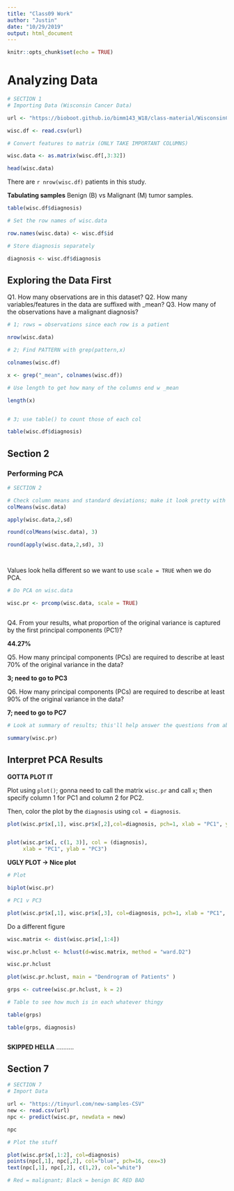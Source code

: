 ```yaml
---
title: "Class09 Work"
author: "Justin"
date: "10/29/2019"
output: html_document
---
```


```r
knitr::opts_chunk$set(echo = TRUE)
```

# **Analyzing Data**

```r
# SECTION 1
# Importing Data (Wisconsin Cancer Data)

url <- "https://bioboot.github.io/bimm143_W18/class-material/WisconsinCancer.csv"

wisc.df <- read.csv(url)

# Convert features to matrix (ONLY TAKE IMPORTANT COLUMNS)

wisc.data <- as.matrix(wisc.df[,3:32])

head(wisc.data)

```


There are `r nrow(wisc.df)` patients in this study.


**Tabulating samples**
Benign (B) vs Malignant (M) tumor samples.

```r
table(wisc.df$diagnosis)
```


```r

# Set the row names of wisc.data

row.names(wisc.data) <- wisc.df$id

# Store diagnosis separately

diagnosis <- wisc.df$diagnosis

```


## Exploring the Data First

Q1. How many observations are in this dataset?
Q2. How many variables/features in the data are suffixed with _mean?
Q3. How many of the observations have a malignant diagnosis?


```r
# 1; rows = observations since each row is a patient

nrow(wisc.data)

# 2; Find PATTERN with grep(pattern,x)

colnames(wisc.df)

x <- grep("_mean", colnames(wisc.df))

# Use length to get how many of the columns end w _mean

length(x)


# 3; use table() to count those of each col

table(wisc.df$diagnosis)


```

## Section 2
### **Performing PCA**
```r

# SECTION 2

# Check column means and standard deviations; make it look pretty with round()
colMeans(wisc.data)

apply(wisc.data,2,sd)

round(colMeans(wisc.data), 3)

round(apply(wisc.data,2,sd), 3)




```

Values look hella different so we want to use `scale = TRUE` when we do PCA.


```r

# Do PCA on wisc.data

wisc.pr <- prcomp(wisc.data, scale = TRUE)



```



Q4. From your results, what proportion of the original variance is captured by the first principal components (PC1)?

**44.27%**

Q5. How many principal components (PCs) are required to describe at least 70% of the original variance in the data?

**3; need to go to PC3**

Q6. How many principal components (PCs) are required to describe at least 90% of the original variance in the data?

**7; need to go to PC7**


```r
# Look at summary of results; this'll help answer the questions from above

summary(wisc.pr)

```


## Interpret PCA Results
**GOTTA PLOT IT**

Plot using `plot()`; gonna need to call the matrix `wisc.pr` and call `x`; then specify column 1 for PC1 and column 2 for PC2. 

Then, color the plot by the `diagnosis` using `col = diagnosis`.

```r


plot(wisc.pr$x[,1], wisc.pr$x[,2],col=diagnosis, pch=1, xlab = "PC1", ylab = "PC2")


plot(wisc.pr$x[, c(1, 3)], col = (diagnosis), 
     xlab = "PC1", ylab = "PC3")
```



**UGLY PLOT -> Nice plot**
```r
# Plot

biplot(wisc.pr)

# PC1 v PC3

plot(wisc.pr$x[,1], wisc.pr$x[,3], col=diagnosis, pch=1, xlab = "PC1", ylab = "PC3")

```


Do a different figure

```r

wisc.matrix <- dist(wisc.pr$x[,1:4])

wisc.pr.hclust <- hclust(d=wisc.matrix, method = "ward.D2")

wisc.pr.hclust

plot(wisc.pr.hclust, main = "Dendrogram of Patients" )

grps <- cutree(wisc.pr.hclust, k = 2)

# Table to see how much is in each whatever thingy

table(grps)

table(grps, diagnosis)



```




**SKIPPED HELLA**
..........


## Section 7

```r
# SECTION 7
# Import Data

url <- "https://tinyurl.com/new-samples-CSV"
new <- read.csv(url)
npc <- predict(wisc.pr, newdata = new)

npc

# Plot the stuff

plot(wisc.pr$x[,1:2], col=diagnosis)
points(npc[,1], npc[,2], col="blue", pch=16, cex=3)
text(npc[,1], npc[,2], c(1,2), col="white")

# Red = malignant; Black = benign BC RED BAD


```




